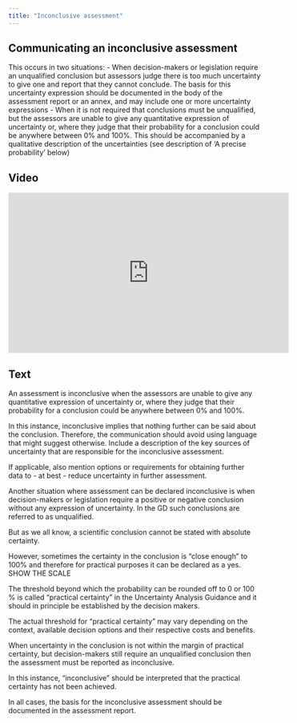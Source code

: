 ```yaml
---
title: "Inconclusive assessment"
---
```


## Communicating an inconclusive assessment 

This occurs in two situations:
  - When decision-makers or legislation require an unqualified conclusion but assessors judge there is too much uncertainty to give one and report that they cannot conclude. The basis for this uncertainty expression should be documented in the body of the assessment report or an annex, and may include one or more uncertainty expressions 
  - When it is not required that conclusions must be unqualified, but the assessors are unable to give any quantitative expression of uncertainty or, where they judge that their probability for a conclusion could be anywhere between 0% and 100%. This should be accompanied by a qualitative description of the uncertainties (see description of 'A precise probability' below)

:::: {.panel-tabset}

## Video

<iframe width="560px" height="320px" allowfullscreen="true" allow="autoplay *" title="Sequence_IA_InconclusiveAssessments" src="https://lu.instructuremedia.com/embed/d7fc79ad-131a-4670-b6b1-4c9da1ec939d" frameborder="0"></iframe>

## Text

An assessment is inconclusive when the assessors are unable to give any quantitative expression of uncertainty or, where they judge that their probability for a conclusion could be anywhere between 0% and 100%. 
 
In this instance, inconclusive implies that nothing further can be said about the conclusion. Therefore, the communication should avoid using language that might suggest otherwise. Include a description of the key sources of uncertainty that are responsible for the inconclusive assessment.
 
If applicable, also mention options or requirements for obtaining further data to - at best - reduce uncertainty in further assessment.
 
Another situation where assessment can be declared inconclusive is when decision-makers or legislation require a positive or negative conclusion without any expression of uncertainty. In the GD such conclusions are referred to as unqualified.  
 
But as we all know, a scientific conclusion cannot be stated with absolute certainty. 
 
However, sometimes the certainty in the conclusion is “close enough” to 100% and therefore for practical purposes it can be declared as a yes. 
SHOW THE SCALE

The threshold beyond which the probability can be rounded off to 0 or 100 % is called “practical certainty” in the Uncertainty Analysis Guidance and it should in principle be established by the decision makers. 
 
The actual threshold for “practical certainty” may vary depending on the context, available decision options and their respective costs and benefits.
 
When uncertainty in the conclusion is not within the margin of practical certainty, but decision-makers still require an unqualified conclusion then the assessment must be reported as inconclusive. 

In this instance, “inconclusive” should be interpreted that the practical certainty has not been achieved. 
 
In all cases, the basis for the inconclusive assessment should be documented in the assessment report.

:::: 
 





